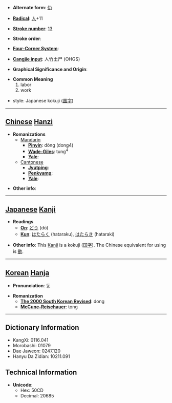 * '''Alternate form''': [[仂]]

* '''[[Wiktionary:Chinese radical index| Radical]]''': [[Wiktionary:Chinese radical index 人|人]]+11

* '''[[Wiktionary:Chinese total strokes index|Stroke number]]''': [[Wiktionary:Chinese total strokes index 13|13]]

* '''Stroke order''': 

* '''[[Wiktionary:Chinese four corner index|Four-Corner System]]''': 

* '''[[Wiktionary:Chinese Cangjie index|Cangjie input]]''': 人竹土尸 (OHGS)

* '''Graphical Significance and Origin''': 

* '''Common Meaning'''
*#labor
*# work

*style: Japanese kokuji ([[国字]])

----

== [[Chinese]] [[Hanzi]] ==

* '''Romanizations'''
** [[Mandarin]]
*** '''[[Pinyin]]''': dòng (dong4)
*** '''[[Wade-Giles]]''': tung<sup>4</sup>
*** '''[[Yale]]''': 
**[[Cantonese]]
***'''[[Jyutping]]''':
***'''[[Penkyamp]]''': 
***'''[[Yale]]''': 

* '''Other info''': 

----

== [[Japanese]] [[Kanji]] ==

* '''Readings'''
** '''[[On]]''': [[どう]] (dō)
** '''[[Kun]]''': [[はたらく]] (hataraku), [[はたらき]] (hataraki)

* '''Other info''': This [[Kanji]] is a kokuji ([[国字]]). The Chinese equivalent for using is [[動]]. 

----

== [[Korean]] [[Hanja]] ==

* '''Pronunciation''': 동

* '''Romanization'''
** '''[[The 2000 South Korean Revised Romanization|The 2000 South Korean Revised]]''': dong
** '''[[McCune-Reischauer]]''': tong

----

== Dictionary Information ==

* KangXi: 0116.041
* Morobashi: 01079
* Dae Jaweon: 0247.120
* Hanyu Da Zidian: 10211.091

== Technical Information ==

* '''Unicode''':
** Hex: 50CD
** Decimal: 20685